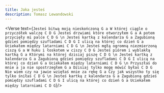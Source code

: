 ```yaml
---
title: Jaka jesteś
description: Tomasz Lewandowski
---
```



<Verse text={`
Jesteś bitwą moją nieskończoną G a
W której ciągle o przyczółek walczę C D G
Jesteś drzwiami które otworzyłem G a
A potem przycięły mi palce C D G
\n
Jesteś kartką z kalendarza G a
Zagubioną gdzieś pomiędzy szufladami C D G
I ulicą na której co dzień G a
Uciekałem między latarniami C D G
\n
Jesteś mgłą ogromną niezmierzoną ciszą G a
W huku i łoskotem w ciszy C D G
Jesteś piórem i wyblakłą kartką G a
Którymi na której dzisiaj piszę C D G
\n
Jesteś kartką z kalendarza G a
Zagubioną gdzieś pomiędzy szufladami C D G
I ulicą na której co dzień G a
Uciekałem między latarniami C D G
\n
Przyszłaś do mnie a ja nie spostrzegłem G a
Dzisiaj tylko mogę mówić byłaś C D G
Nie wiem czy na jawie wzięłaś mnie za rękę G a
Czy jak wszystko ty się tylko śniłaś C D G
\n
Jesteś kartką z kalendarza G a
Zagubioną gdzieś pomiędzy szufladami C D G
I ulicą na której co dzień G a
Uciekałem między latarniami C D G
`}/>
